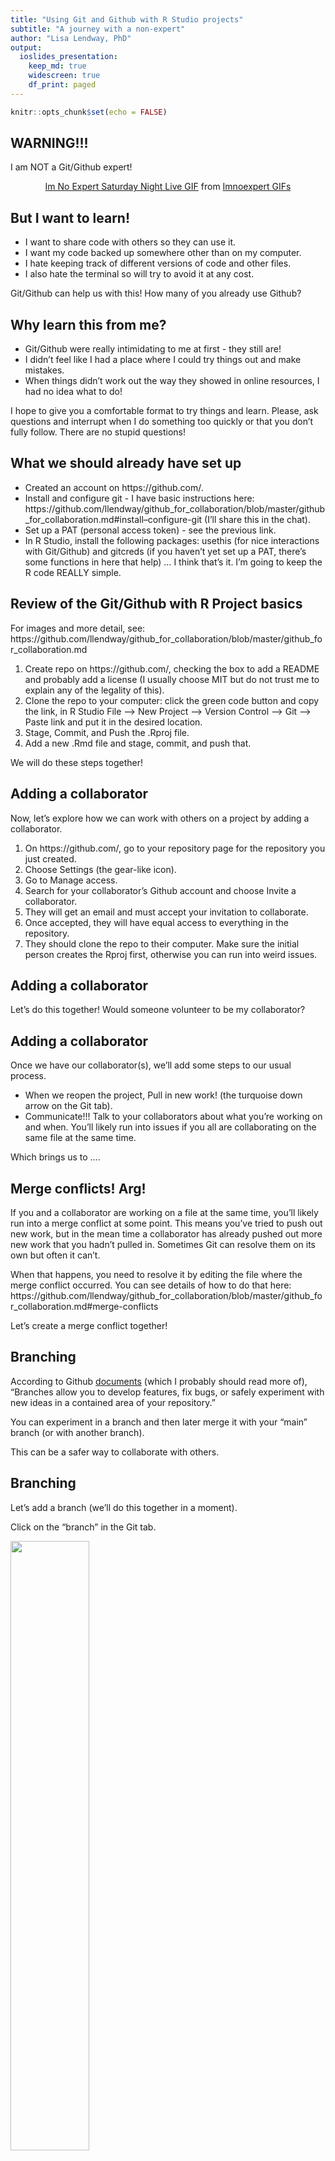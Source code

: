 ```yaml
---
title: "Using Git and Github with R Studio projects"
subtitle: "A journey with a non-expert"
author: "Lisa Lendway, PhD"
output: 
  ioslides_presentation:
    keep_md: true
    widescreen: true
    df_print: paged
---
```


```r
knitr::opts_chunk$set(echo = FALSE)
```

## WARNING!!!

I am NOT a Git/Github expert!

<center>

<div class="tenor-gif-embed" data-postid="21632152" data-share-method="host" data-width="40%" data-aspect-ratio="1.0"><a href="https://tenor.com/view/im-no-expert-saturday-night-live-im-not-apro-im-not-an-expert-iam-not-that-expert-with-it-gif-21632152">Im No Expert Saturday Night Live GIF</a> from <a href="https://tenor.com/search/imnoexpert-gifs">Imnoexpert GIFs</a></div><script type="text/javascript" async src="https://tenor.com/embed.js"></script>

</center>

## But I want to learn!

* I want to share code with others so they can use it.  
* I want my code backed up somewhere other than on my computer.  
* I hate keeping track of different versions of code and other files.  
* I also hate the terminal so will try to avoid it at any cost.

Git/Github can help us with this! How many of you already use Github? 

## Why learn this from me?

* Git/Github were really intimidating to me at first - they still are!  
* I didn't feel like I had a place where I could try things out and make mistakes.  
* When things didn't work out the way they showed in online resources, I had no idea what to do!  

I hope to give you a comfortable format to try things and learn. Please, ask questions and interrupt when I do something too quickly or that you don't fully follow. There are no stupid questions!


## What we should already have set up

* Created an account on https://github.com/.
* Install and configure git - I have basic instructions here: https://github.com/llendway/github_for_collaboration/blob/master/github_for_collaboration.md#install--configure-git (I'll share this in the chat).  
* Set up a PAT (personal access token) - see the previous link.  
* In R Studio, install the following packages: usethis (for nice interactions with Git/Github) and gitcreds (if you haven't yet set up a PAT, there's some functions in here that help) ... I think that's it. I'm going to keep the R code REALLY simple.


## Review of the Git/Github with R Project basics 

For images and more detail, see: https://github.com/llendway/github_for_collaboration/blob/master/github_for_collaboration.md

1. Create repo on https://github.com/, checking the box to add a README and probably add a license (I usually choose MIT but do not trust me to explain any of the legality of this).  
2. Clone the repo to your computer: click the green code button and copy the link, in R Studio File --> New Project --> Version Control --> Git --> Paste link and put it in the desired location.  
3. Stage, Commit, and Push the .Rproj file.  
4. Add a new .Rmd file and stage, commit, and push that.

We will do these steps together!

## Adding a collaborator

Now, let's explore how we can work with others on a project by adding a collaborator.

1. On https://github.com/, go to your repository page for the repository you just created. 
2. Choose Settings (the gear-like icon).  
3. Go to Manage access. 
4. Search for your collaborator's Github account and choose Invite a collaborator.  
5. They will get an email and must accept your invitation to collaborate. 
6. Once accepted, they will have equal access to everything in the repository.  
7. They should clone the repo to their computer. Make sure the initial person creates the Rproj first, otherwise you can run into weird issues.

## Adding a collaborator

Let's do this together! Would someone volunteer to be my collaborator?

## Adding a collaborator

Once we have our collaborator(s), we'll add some steps to our usual process. 

* When we reopen the project, Pull in new work! (the turquoise down arrow on the Git tab).
* Communicate!!! Talk to your collaborators about what you're working on and when. You'll likely run into issues if you all are collaborating on the same file at the same time. 

Which brings us to ....

## Merge conflicts! Arg!

If you and a collaborator are working on a file at the same time, you'll likely run into a merge conflict at some point. This means you've tried to push out new work, but in the mean time a collaborator has already pushed out more new work that you hadn't pulled in. Sometimes Git can resolve them on its own but often it can't.

When that happens, you need to resolve it by editing the file where the merge conflict occurred. You can see details of how to do that here: https://github.com/llendway/github_for_collaboration/blob/master/github_for_collaboration.md#merge-conflicts

Let's create a merge conflict together!

## Branching

According to Github [documents](https://docs.github.com/en/github/collaborating-with-pull-requests/proposing-changes-to-your-work-with-pull-requests/about-branches) (which I probably should read more of), "Branches allow you to develop features, fix bugs, or safely experiment with new ideas in a contained area of your repository." 

You can experiment in a branch and then later merge it with your "main" branch (or with another branch). 

This can be a safer way to collaborate with others.


## Branching

Let's add a branch (we'll do this together in a moment).

Click on the "branch" in the Git tab.  


![](images/branch.png){width="50%"}



## Branching

Give it a name and create. You'll see this after you do. 

![](images/branch_created.png){width="50%"}

You can also see the new branch on Github. Let's do these steps together.

## Branching

Now that we have a branch, let's use it. Make a change to a file in the new branch (we'll just use the README). Commit and push the changed file. On Github, you'll see a message like this:

![](images/branch_compare_pr.png){width="90%"}

If I'm collaborating, the collaborator can pull in changes to see the new branch. 

Let's do this together. Make a few commits and pushes.


## Branching - merging to main

Once we are satisfied with the work we did in our branch, we'll want to merge it back to the main branch. Go out to Github and click on the Compare & pull request button in the new branch. This is creating a pull request - asking someone (in this case yourself) to pull in the changes you're about to merge. Fill in the fields and click Create pull request.

![](images/branch_pr.png){width="50%"}

## Branching - merging to main

I could keep making changes, committing, and pushing. If I'm finished, and since I didn't make any difficult changes, it can be merged automatically - this won't always be the case.

![](images/branch_merge.png){width="90%"}

Click Merge pull request.

## Branching - merging to main w/ conflict

What if I (or my collaborator) made changes to the same file in the main branch, while I was making changes to it in the new branch? We'll have a merge conflict to resolve! Let's see those steps. First, we each make our changes and save, commit, and push.

<div class="columns-2">
![Change in new branch](images/1_change_in_new_branch.png){width="90%"}

![Change in main branch](images/2_change_in_main_branch.png){width="90%"}

</div>


## Branching - merging to main w/ conflict

In Github, click on the Compare & pull request button. This time, you'll see a screen like this - notice the red X message. Still click create pull request.

![](images/3_no_auto_merge.png){width="70%"}

## Branching - merging to main w/ conflict

On this screen, you can click the Resolve conflict button.

![](images/4_resolve_conflict.png){width="70%"}

## Branching - merging to main w/ conflict

An editor will open where you can make changes ... in this case, it's pretty easy to do it here, but I imagine this could get pretty complicated. I guess that's a good reason to do small steps in the branches so you don't run into those :)

![](images/5_conflict_editor.png){width = "70%"}
## Branching - merging to main w/ conflict

Resolve the conflict and click Mark as resolved. Now you should be able to merge pull request as before and follow to the next steps as if you didn't have a merge conflict!

![](images/6_conflict_resolved.png){width="70%"}

## Branching - merging to main

Confirm that you really do want to merge the new branch with the main branch.

![](images/branch_confirm_merge.png){width="90%"}

## Branching - merging to main

If you don't need the branch anymore, you can delete it. 

![](images/branch_delete.png){width="90%"}

Then, go back to R Studio and pull in the changes, from the main branch.Note that it still shows up in R Studio so be careful you don't do work there (I can't figure out how to get rid of it).

## Pull requests (PRs)

Once you're comfortable using these tools on your own and with some trusted collaborators, you may want to start making suggestions to other people's code - maybe add a feature in your favorite package or even just suggesting a typo fix in some documentation. That's a pull request! 

We are going to use the instructions here: https://usethis.r-lib.org/articles/articles/pr-functions.html

And we're going to make pull requests to a PR practice repo I created: https://github.com/llendway/pr_practice

## Pull requests (PRs)

We will need to load the usethis library. You should also have the gert and credentials packages installed.



```r
library(usethis)
```


## Pull requests - fork and clone

You are going to fork and clone the repo. Forking is putting it in your own Github repo and cloning it puts it on your computer. This function also sets the upstream remote to the original repo (mine, in this case) so you 

```r

```


## Pull requests (PRs)


## Pull requests (PRs)


## Pull requests (PRs)


## Resources

These slides: https://github.com/llendway/rladies_github_for_collab

My blog post, with video (thank you to my sister, Heather): https://lisalendway.netlify.app/posts/2021-02-24-gitinrstudio/

Happy Git with R by Jenny Bryan: https://happygitwithr.com/ - an amazing resource, especially after you're a little more comfortable with using Git and Github

The usethis Pull request helpers article: https://usethis.r-lib.org/articles/articles/pr-functions.html






